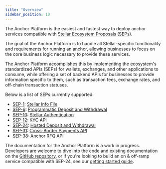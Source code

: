 ```yaml
---
title: "Overview"
sidebar_position: 10
---
```


The Anchor Platform is the easiest and fastest way to deploy anchor services compatible with [Stellar Ecosystem Proposals (SEPs)](https://github.com/stellar/stellar-protocol/tree/master/ecosystem).

The goal of the Anchor Platform is to handle all Stellar-specific functionality and requirements for running an anchor, allowing businesses to focus on the core business logic necessary to provide these services.

The Anchor Platform accomplishes this by implementing the ecosystem's standardized APIs (SEPs) for wallets, exchanges, and other applications to consume, while offering a set of backend APIs for businesses to provide information specific to them, such as transaction fees, exchange rates, and off-chain transaction statuses.

Below is a list of SEPs currently supported:

- [SEP-1][sep-1]: [Stellar Info File][sep1-ap]
- [SEP-6][sep-6]: [Programmatic Deposit and Withdrawal][sep6-ap]
- [SEP-10][sep-10]: [Stellar Authentication][sep10-ap]
- [SEP-12][sep-12]: KYC API
- [SEP-24][sep-24]: [Hosted Deposit and Withdrawal][sep24-ap]
- [SEP-31][sep-31]: [Cross-Border Payments API][sep31-ap]
- [SEP-38][sep-38]: Anchor RFQ API

The documentation for the Anchor Platform is a work in progress. Developers are welcome to dive into the code and existing documentation on the [GitHub repository][anchor-platform-github], or if you're looking to build an on & off-ramp service compatible with SEP-24, see our [getting started guide][sep24-ap].

[sep-1]: https://github.com/stellar/stellar-protocol/blob/master/ecosystem/sep-0001.md
[sep-6]: https://github.com/stellar/stellar-protocol/blob/master/ecosystem/sep-0006.md
[sep-10]: https://github.com/stellar/stellar-protocol/blob/master/ecosystem/sep-0010.md
[sep-12]: https://github.com/stellar/stellar-protocol/blob/master/ecosystem/sep-0012.md
[sep-24]: https://github.com/stellar/stellar-protocol/blob/master/ecosystem/sep-0024.md
[sep-31]: https://github.com/stellar/stellar-protocol/blob/master/ecosystem/sep-0031.md
[sep-38]: https://github.com/stellar/stellar-protocol/blob/master/ecosystem/sep-0038.md
[anchor-platform-github]: https://github.com/stellar/java-stellar-anchor-sdk
[sep1-ap]: /docs/category/stellar-info-file
[sep6-ap]: /docs/category/programmatic-deposits-and-withdrawals
[sep10-ap]: /docs/category/stellar-authentication
[sep24-ap]: /docs/category/hosted-deposits-and-withdrawals
[sep31-ap]: /docs/category/cross-border-payments

